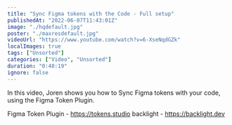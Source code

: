 ```yaml
---
title: "Sync Figma tokens with the Code - Full setup"
publishedAt: "2022-06-07T11:43:01Z"
image: "./hqdefault.jpg"
poster: "./maxresdefault.jpg"
videoUrl: "https://www.youtube.com/watch?v=6-XseNqdGZk"
localImages: true
tags: ["Unsorted"]
categories: ["Video", "Unsorted"]
duration: "0:40:19"
ignore: false
---
```


In this video, Joren shows you how to Sync Figma tokens with your code, using the Figma Token Plugin.

Figma Token Plugin - https://tokens.studio
backlight - https://backlight.dev
